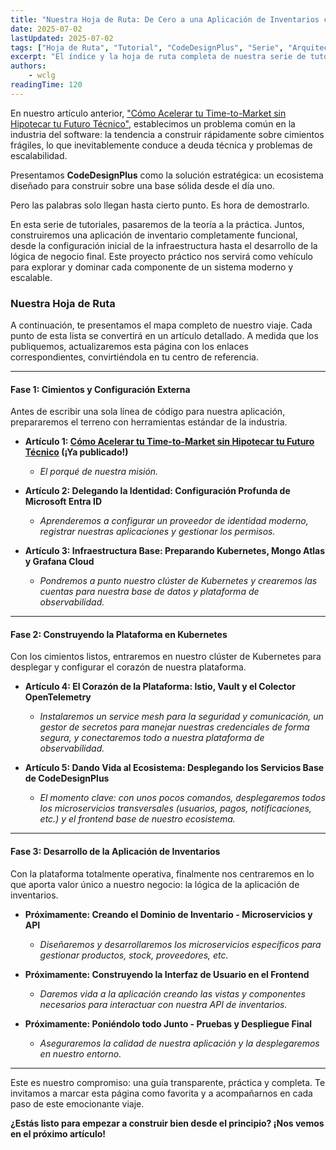 ```yaml
---
title: "Nuestra Hoja de Ruta: De Cero a una Aplicación de Inventarios con CodeDesignPlus"
date: 2025-07-02
lastUpdated: 2025-07-02
tags: ["Hoja de Ruta", "Tutorial", "CodeDesignPlus", "Serie", "Arquitectura"]
excerpt: "El índice y la hoja de ruta completa de nuestra serie de tutoriales. Descubre el plan paso a paso para construir una aplicación de nivel empresarial desde los cimientos."
authors:
    - wclg
readingTime: 120
---
```


En nuestro artículo anterior, ["Cómo Acelerar tu Time-to-Market sin Hipotecar tu Futuro Técnico"](/blog/como-acelerar-tu-time-to-market-sin-hipotecar-tu-futuro-tecnico/), establecimos un problema común en la industria del software: la tendencia a construir rápidamente sobre cimientos frágiles, lo que inevitablemente conduce a deuda técnica y problemas de escalabilidad.

Presentamos **CodeDesignPlus** como la solución estratégica: un ecosistema diseñado para construir sobre una base sólida desde el día uno.

Pero las palabras solo llegan hasta cierto punto. Es hora de demostrarlo.

En esta serie de tutoriales, pasaremos de la teoría a la práctica. Juntos, construiremos una aplicación de inventario completamente funcional, desde la configuración inicial de la infraestructura hasta el desarrollo de la lógica de negocio final. Este proyecto práctico nos servirá como vehículo para explorar y dominar cada componente de un sistema moderno y escalable.

### Nuestra Hoja de Ruta

A continuación, te presentamos el mapa completo de nuestro viaje. Cada punto de esta lista se convertirá en un artículo detallado. A medida que los publiquemos, actualizaremos esta página con los enlaces correspondientes, convirtiéndola en tu centro de referencia.

---

#### Fase 1: Cimientos y Configuración Externa

Antes de escribir una sola línea de código para nuestra aplicación, prepararemos el terreno con herramientas estándar de la industria.

*   **Artículo 1: [Cómo Acelerar tu Time-to-Market sin Hipotecar tu Futuro Técnico](/blog/como-acelerar-tu-time-to-market-sin-hipotecar-tu-futuro-tecnico/) (¡Ya publicado!)**
    *   *El porqué de nuestra misión.*

*   **Artículo 2: Delegando la Identidad: Configuración Profunda de Microsoft Entra ID**
    *   *Aprenderemos a configurar un proveedor de identidad moderno, registrar nuestras aplicaciones y gestionar los permisos.*

*   **Artículo 3: Infraestructura Base: Preparando Kubernetes, Mongo Atlas y Grafana Cloud**
    *   *Pondremos a punto nuestro clúster de Kubernetes y crearemos las cuentas para nuestra base de datos y plataforma de observabilidad.*

---

#### Fase 2: Construyendo la Plataforma en Kubernetes

Con los cimientos listos, entraremos en nuestro clúster de Kubernetes para desplegar y configurar el corazón de nuestra plataforma.

*   **Artículo 4: El Corazón de la Plataforma: Istio, Vault y el Colector OpenTelemetry**
    *   *Instalaremos un service mesh para la seguridad y comunicación, un gestor de secretos para manejar nuestras credenciales de forma segura, y conectaremos todo a nuestra plataforma de observabilidad.*

*   **Artículo 5: Dando Vida al Ecosistema: Desplegando los Servicios Base de CodeDesignPlus**
    *   *El momento clave: con unos pocos comandos, desplegaremos todos los microservicios transversales (usuarios, pagos, notificaciones, etc.) y el frontend base de nuestro ecosistema.*

---

#### Fase 3: Desarrollo de la Aplicación de Inventarios

Con la plataforma totalmente operativa, finalmente nos centraremos en lo que aporta valor único a nuestro negocio: la lógica de la aplicación de inventarios.

*   **Próximamente: Creando el Dominio de Inventario - Microservicios y API**
    *   *Diseñaremos y desarrollaremos los microservicios específicos para gestionar productos, stock, proveedores, etc.*

*   **Próximamente: Construyendo la Interfaz de Usuario en el Frontend**
    *   *Daremos vida a la aplicación creando las vistas y componentes necesarios para interactuar con nuestra API de inventarios.*

*   **Próximamente: Poniéndolo todo Junto - Pruebas y Despliegue Final**
    *   *Aseguraremos la calidad de nuestra aplicación y la desplegaremos en nuestro entorno.*

---

Este es nuestro compromiso: una guía transparente, práctica y completa. Te invitamos a marcar esta página como favorita y a acompañarnos en cada paso de este emocionante viaje.

**¿Estás listo para empezar a construir bien desde el principio? ¡Nos vemos en el próximo artículo!**